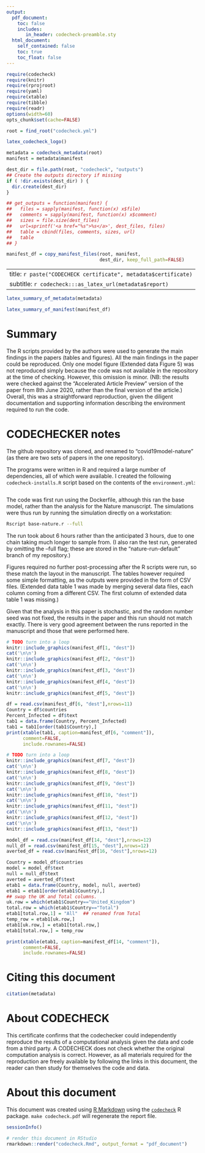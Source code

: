 ```yaml
---
output:
  pdf_document:
    toc: false
    includes:
       in_header: codecheck-preamble.sty
  html_document:
    self_contained: false
    toc: true
    toc_float: false
---
```


```r
require(codecheck)
require(knitr)
require(rprojroot)
require(yaml)
require(xtable)
require(tibble)
require(readr)
options(width=60)
opts_chunk$set(cache=FALSE)

root = find_root("codecheck.yml")
```

```r
latex_codecheck_logo()
```

```r
metadata = codecheck_metadata(root)
manifest = metadata$manifest

dest_dir = file.path(root, "codecheck", "outputs")
## Create the outputs directory if missing
if ( !dir.exists(dest_dir) ) {
  dir.create(dest_dir)
}

## get_outputs = function(manifest) {
##   files = sapply(manifest, function(x) x$file)
##   comments = sapply(manifest, function(x) x$comment)
##   sizes = file.size(dest_files)
##   url=sprintf('<a href="%s">%s</a>', dest_files, files)
##   table = cbind(files, comments, sizes, url)
##   table
## }

manifest_df = copy_manifest_files(root, manifest,
                                  dest_dir, keep_full_path=FALSE)
```

---
title: `r paste("CODECHECK certificate", metadata$certificate)`
subtitle: `r codecheck:::as_latex_url(metadata$report)`
---

```r
latex_summary_of_metadata(metadata)
```

```r
latex_summary_of_manifest(manifest_df)
```

# Summary

The R scripts provided by the authors were used to generate the main
findings in the papers (tables and figures).  All the main findings in
the paper could be reproduced.  Only one model figure (Extended data
Figure 5) was not reproduced simply because the code was not available
in the repository at the time of checking.  However, this omission is
minor.  (NB: the results were checked against the "Accelerated Article
Preview" version of the paper from 8th June 2020, rather than the
final version of the article.)  Overall, this was a straightforward
reproduction, given the diligent documentation and supporting
information describing the environment required to run the code.


\clearpage

# CODECHECKER notes


The github repository was cloned, and renamed to "covid19model-nature"
(as there are two sets of papers in the one repository).

The programs were written in R and required a large number of
dependencies, all of which were available.  I created the following
`codecheck-installs.R` script based on the contents of the
`environment.yml`:

```r
```

The code was first run using the Dockerfile, although this ran the
base model, rather than the analysis for the Nature manuscript.  The
simulations were thus run by running the simulation directly on a
workstation:

```sh
Rscript base-nature.r --full
```

The run took about 6 hours rather than the anticipated 3 hours, due to
one chain taking much longer to sample from.  (I also ran the test
run, generated by omitting the --full flag; these are stored in the
"nature-run-default" branch of my repository.)

Figures required no further post-processing after the R scripts were
run, so these match the layout in the manuscript.  The tables however
required some simple formatting, as the outputs were provided in the
form of CSV files.  (Extended data table 1 was made by merging several
data files, each column coming from a different CSV.  The first column
of extended data table 1 was missing.)

Given that the analysis in this paper is stochastic, and the random
number seed was not fixed, the results in the paper and this run
should not match exactly.  There is very good agreement between the
runs reported in the manuscript and those that were performed here.
 
\setcounter{table}{0}
\setcounter{figure}{0}
\captionsetup[table]{labelformat=addC}
\captionsetup[figure]{labelformat=addC}

\clearpage

```r
# TODO turn into a loop 
knitr::include_graphics(manifest_df[1, "dest"])
cat('\n\n')
knitr::include_graphics(manifest_df[2, "dest"])
cat('\n\n')
knitr::include_graphics(manifest_df[3, "dest"])
cat('\n\n')
knitr::include_graphics(manifest_df[4, "dest"])
cat('\n\n')
knitr::include_graphics(manifest_df[5, "dest"])
```

```r
df = read.csv(manifest_df[6, "dest"],nrows=11)
Country = df$countries
Percent_Infected = df$text
tab1 = data.frame(Country, Percent_Infected)
tab1 = tab1[order(tab1$Country),]
print(xtable(tab1, caption=manifest_df[6, "comment"]),
      comment=FALSE,
      include.rownames=FALSE)
```

\clearpage


```r
# TODO turn into a loop 
knitr::include_graphics(manifest_df[7, "dest"])
cat('\n\n')
knitr::include_graphics(manifest_df[8, "dest"])
cat('\n\n')
knitr::include_graphics(manifest_df[9, "dest"])
cat('\n\n')
knitr::include_graphics(manifest_df[10, "dest"])
cat('\n\n')
knitr::include_graphics(manifest_df[11, "dest"])
cat('\n\n')
knitr::include_graphics(manifest_df[12, "dest"])
cat('\n\n')
knitr::include_graphics(manifest_df[13, "dest"])
```


\clearpage

```r
model_df = read.csv(manifest_df[14, "dest"],nrows=12)
null_df = read.csv(manifest_df[15, "dest"],nrows=12)
averted_df = read.csv(manifest_df[16, "dest"],nrows=12)

Country = model_df$countries
model = model_df$text
null = null_df$text
averted = averted_df$text
etab1 = data.frame(Country, model, null, averted)
etab1 = etab1[order(etab1$Country),]
## swap the UK and Total columns.
uk.row = which(etab1$Country=="United_Kingdom")
total.row = which(etab1$Country=="Total")
etab1[total.row,1] = "All"  ## renamed from Total
temp_row = etab1[uk.row,]
etab1[uk.row,] = etab1[total.row,]
etab1[total.row,] = temp_row

print(xtable(etab1, caption=manifest_df[14, "comment"]),
      comment=FALSE,
      include.rownames=FALSE)
```


\clearpage

# Citing this document

```r
citation(metadata)
```

# About CODECHECK

This certificate confirms that the codechecker could independently
reproduce the results of a computational analysis given the data and
code from a third party.  A CODECHECK does not check whether the
original computation analysis is correct.  However, as all materials
required for the reproduction are freely available by following the
links in this document, the reader can then study for themselves the
code and data.

# About this document

This document was created using [R Markdown](https://rmarkdown.rstudio.com/) using the [`codecheck`](https://github.com/codecheckers/codecheck) R package.
`make codecheck.pdf` will regenerate the report file.

```r
sessionInfo()
```

```r
# render this document in RStudio
rmarkdown::render("codecheck.Rmd", output_format = "pdf_document") 
```
